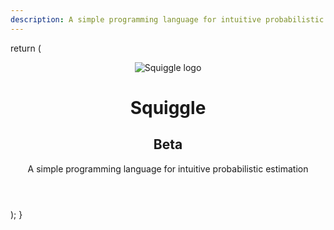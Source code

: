 ```yaml
---
description: A simple programming language for intuitive probabilistic estimation
---
```




  return (
    <header className="p-8 bg-[#fff6ed]">
      <div className="flex flex-col items-center">
        <img alt="Squiggle logo" src="/img/squiggle-logo.png" width={70} />
        <h1 className="text-[4rem] font-lato font-black text-[#e6484f]">
          Squiggle
        </h1>
        <h2 className="text-xl text-stone-400 font-semibold">Beta</h2>
        <p className="my-4 max-w-md font-lora text-2xl text-stone-500 font-semibold text-center leading-relaxed">
          A simple programming language for intuitive probabilistic estimation
        </p>
      </div>
    </header>
  );
}

<div className="min-h-[calc(100vh-var(--nextra-navbar-height)-200px)]">
  <HomepageHeader />
  <main>
    <HomepageFeatures />
  </main>
</div>
